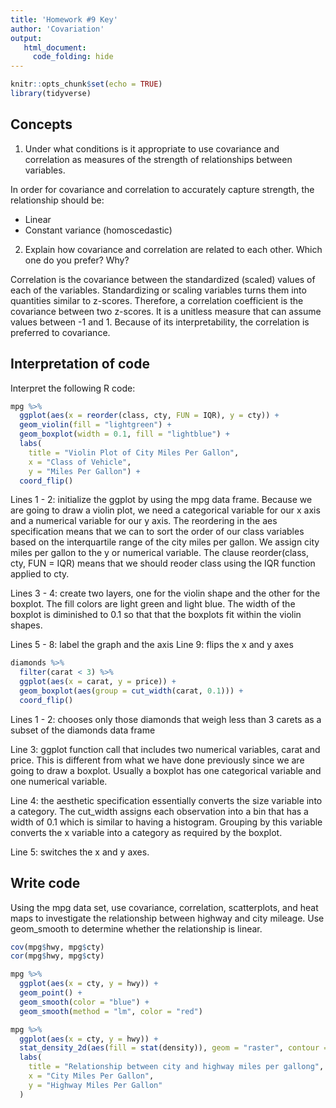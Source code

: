 ```yaml
---
title: 'Homework #9 Key'
author: 'Covariation'
output:
   html_document:
     code_folding: hide
---
```


```r
knitr::opts_chunk$set(echo = TRUE)
library(tidyverse)
```

## Concepts  

1.  Under what conditions is it appropriate to use covariance and correlation as measures of the strength of relationships between variables.  

In order for covariance and correlation to accurately capture strength, the relationship should be:

*  Linear
*  Constant variance (homoscedastic)  

2.  Explain how covariance and correlation are related to each other. Which one do you prefer? Why?  

Correlation is the covariance between the standardized (scaled) values of each of the variables. Standardizing or scaling variables turns them into quantities similar to z-scores. Therefore, a correlation coefficient is the covariance between two z-scores. It is a unitless measure that can assume values between -1 and 1. Because of its interpretability, the correlation is preferred to covariance.   
    
## Interpretation of code  

Interpret the following R code:  

```r
mpg %>%
  ggplot(aes(x = reorder(class, cty, FUN = IQR), y = cty)) +
  geom_violin(fill = "lightgreen") +
  geom_boxplot(width = 0.1, fill = "lightblue") +
  labs(
    title = "Violin Plot of City Miles Per Gallon",
    x = "Class of Vehicle",
    y = "Miles Per Gallon") +
  coord_flip()
```  

Lines 1 - 2: initialize the ggplot by using the mpg data frame. Because we are going to draw a violin plot, we need a categorical variable for our x axis and a numerical variable for our y axis. The reordering in the aes specification means that we can to sort the order of our class variables based on the interquartile range of the city miles per gallon. We assign city miles per gallon to the y or numerical variable. The clause reorder(class, cty, FUN = IQR) means that we should reoder class using the IQR function applied to cty.  

Lines 3 - 4: create two layers, one for the violin shape and the other for the boxplot. The fill colors are light green and light blue. The width of the boxplot is diminished to 0.1 so that that the boxplots fit within the violin shapes.  

Lines 5 - 8: label the graph and the axis
Line 9: flips the x and y axes  


```r
diamonds %>%
  filter(carat < 3) %>% 
  ggplot(aes(x = carat, y = price)) +
  geom_boxplot(aes(group = cut_width(carat, 0.1))) +
  coord_flip()
```

Lines 1 - 2: chooses only those diamonds that weigh less than 3 carets as a subset of the diamonds data frame  

Line 3: ggplot function call that includes two numerical variables, carat and price. This is different from what we have done previously since we are going to draw a boxplot. Usually a boxplot has one categorical variable and one numerical variable.

Line 4: the aesthetic specification essentially converts the size variable into a category. The cut_width assigns each observation into a bin that has a width of 0.1 which is similar to having a histogram. Grouping by this variable converts the x variable into a category as required by the boxplot.

Line 5: switches the x and y axes.

## Write code  

Using the mpg data set, use covariance, correlation, scatterplots, and heat maps to investigate the relationship between highway and city mileage. Use geom_smooth to determine whether the relationship is linear.

```r
cov(mpg$hwy, mpg$cty)
cor(mpg$hwy, mpg$cty)

mpg %>% 
  ggplot(aes(x = cty, y = hwy)) +
  geom_point() +
  geom_smooth(color = "blue") +
  geom_smooth(method = "lm", color = "red")

mpg %>%
  ggplot(aes(x = cty, y = hwy)) +
  stat_density_2d(aes(fill = stat(density)), geom = "raster", contour = FALSE) +
  labs(
    title = "Relationship between city and highway miles per gallong",
    x = "City Miles Per Gallon",
    y = "Highway Miles Per Gallon"
  )
```



